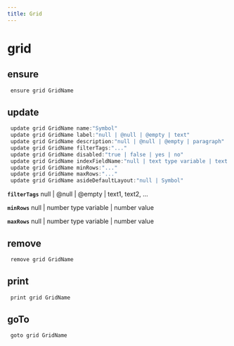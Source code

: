 ```yaml
---
title: Grid
---
```


# grid

## ensure

```js filename="Terminal" copy
 ensure grid GridName
```


## update

```js filename="Terminal" copy
 update grid GridName name:"Symbol"
 update grid GridName label:"null | @null | @empty | text"
 update grid GridName description:"null | @null | @empty | paragraph"
 update grid GridName filterTags:"..."
 update grid GridName disabled:"true | false | yes | no"
 update grid GridName indexFieldName:"null | text type variable | text value"
 update grid GridName minRows:"..."
 update grid GridName maxRows:"..."
 update grid GridName asideDefaultLayout:"null | Symbol"
```

**`filterTags`**
null | @null | @empty | text1, text2, ...

**`minRows`**
null | number type variable | number value

**`maxRows`**
null | number type variable | number value


## remove

```js filename="Terminal" copy
 remove grid GridName
```


## print

```js filename="Terminal" copy
 print grid GridName
```


## goTo


```js filename="Terminal" copy
 goto grid GridName
```

